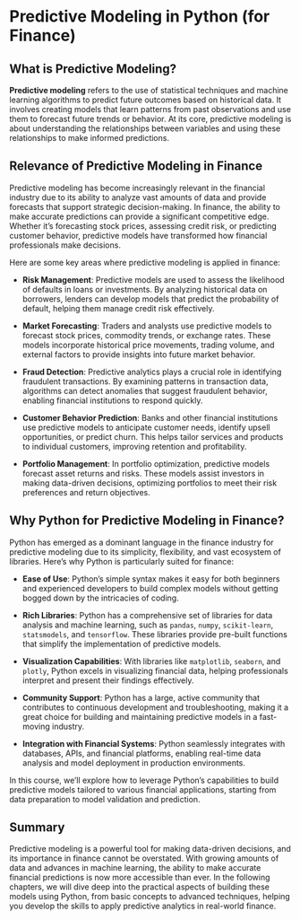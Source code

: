 # Predictive Modeling in Python (for Finance)

## What is Predictive Modeling?

**Predictive modeling** refers to the use of statistical techniques and machine learning algorithms to predict future outcomes based on historical data. It involves creating models that learn patterns from past observations and use them to forecast future trends or behavior. At its core, predictive modeling is about understanding the relationships between variables and using these relationships to make informed predictions.


## Relevance of Predictive Modeling in Finance

Predictive modeling has become increasingly relevant in the financial industry due to its ability to analyze vast amounts of data and provide forecasts that support strategic decision-making. In finance, the ability to make accurate predictions can provide a significant competitive edge. Whether it's forecasting stock prices, assessing credit risk, or predicting customer behavior, predictive models have transformed how financial professionals make decisions.

Here are some key areas where predictive modeling is applied in finance:

  + **Risk Management**: Predictive models are used to assess the likelihood of defaults in loans or investments. By analyzing historical data on borrowers, lenders can develop models that predict the probability of default, helping them manage credit risk effectively.

  + **Market Forecasting**: Traders and analysts use predictive models to forecast stock prices, commodity trends, or exchange rates. These models incorporate historical price movements, trading volume, and external factors to provide insights into future market behavior.

  + **Fraud Detection**: Predictive analytics plays a crucial role in identifying fraudulent transactions. By examining patterns in transaction data, algorithms can detect anomalies that suggest fraudulent behavior, enabling financial institutions to respond quickly.

  + **Customer Behavior Prediction**: Banks and other financial institutions use predictive models to anticipate customer needs, identify upsell opportunities, or predict churn. This helps tailor services and products to individual customers, improving retention and profitability.

  + **Portfolio Management**: In portfolio optimization, predictive models forecast asset returns and risks. These models assist investors in making data-driven decisions, optimizing portfolios to meet their risk preferences and return objectives.

## Why Python for Predictive Modeling in Finance?

Python has emerged as a dominant language in the finance industry for predictive modeling due to its simplicity, flexibility, and vast ecosystem of libraries. Here's why Python is particularly suited for finance:

  + **Ease of Use**: Python's simple syntax makes it easy for both beginners and experienced developers to build complex models without getting bogged down by the intricacies of coding.

  + **Rich Libraries**: Python has a comprehensive set of libraries for data analysis and machine learning, such as `pandas`, `numpy`, `scikit-learn`, `statsmodels`, and `tensorflow`. These libraries provide pre-built functions that simplify the implementation of predictive models.

  + **Visualization Capabilities**: With libraries like `matplotlib`, `seaborn`, and `plotly`, Python excels in visualizing financial data, helping professionals interpret and present their findings effectively.

  + **Community Support**: Python has a large, active community that contributes to continuous development and troubleshooting, making it a great choice for building and maintaining predictive models in a fast-moving industry.

  + **Integration with Financial Systems**: Python seamlessly integrates with databases, APIs, and financial platforms, enabling real-time data analysis and model deployment in production environments.

In this course, we'll explore how to leverage Python's capabilities to build predictive models tailored to various financial applications, starting from data preparation to model validation and prediction.

## Summary

Predictive modeling is a powerful tool for making data-driven decisions, and its importance in finance cannot be overstated. With growing amounts of data and advances in machine learning, the ability to make accurate financial predictions is now more accessible than ever. In the following chapters, we will dive deep into the practical aspects of building these models using Python, from basic concepts to advanced techniques, helping you develop the skills to apply predictive analytics in real-world finance.
